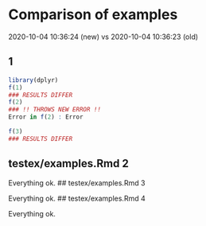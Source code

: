 # Comparison of examples

2020-10-04 10:36:24 (new) vs
2020-10-04 10:36:23 (old)

##  1

```r
library(dplyr)
f(1)
### RESULTS DIFFER
f(2)
### !! THROWS NEW ERROR !!
Error in f(2) : Error

f(3)
### RESULTS DIFFER
```
## testex/examples.Rmd 2

Everything ok.
## testex/examples.Rmd 3

Everything ok.
## testex/examples.Rmd 4

Everything ok.
